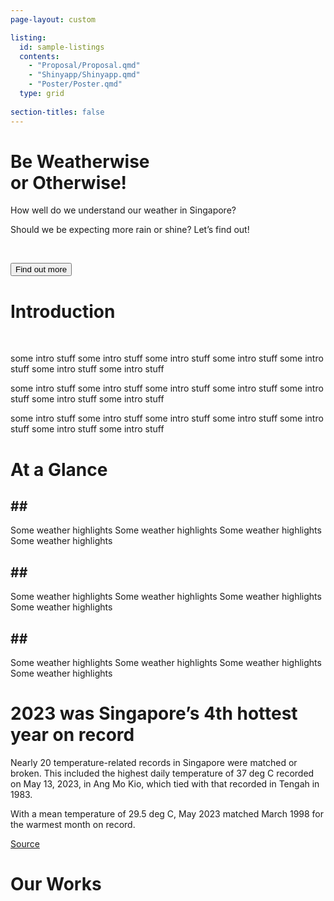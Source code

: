 ```yaml
---
page-layout: custom

listing: 
  id: sample-listings
  contents: 
    - "Proposal/Proposal.qmd"
    - "Shinyapp/Shinyapp.qmd"
    - "Poster/Poster.qmd"
  type: grid
  
section-titles: false
---
```


#  {#top}

#  {#banner .block}

::: block
<h1>Be Weatherwise <br> or Otherwise!</h1>

How well do we understand our weather in Singapore?

Should we be expecting more rain or shine? Let's find out!

<br>

<a href="https://www.nccs.gov.sg/singapores-climate-action/impact-of-climate-change-in-singapore/"><button>Find out more</button></a>
:::

#  {#intro .block}

::: block
<h1>Introduction</h1>

<br>

some intro stuff some intro stuff some intro stuff some intro stuff some intro stuff some intro stuff some intro stuff

some intro stuff some intro stuff some intro stuff some intro stuff some intro stuff some intro stuff some intro stuff

some intro stuff some intro stuff some intro stuff some intro stuff some intro stuff some intro stuff some intro stuff
:::

#  {#figures .block}

::: block
<h1>At a Glance</h1>
:::

::: grid_block
::: {.col-xs-6 .col-md-4}
<h2>\##</h2>

Some weather highlights Some weather highlights Some weather highlights Some weather highlights
:::

::: {.col-xs-6 .col-md-4}
<h2>\##</h2>

Some weather highlights Some weather highlights Some weather highlights Some weather highlights
:::

::: {.col-xs-6 .col-md-4}
<h2>\##</h2>

Some weather highlights Some weather highlights Some weather highlights Some weather highlights
:::
:::

#  {#headline .block}

::: block
<h1>2023 was Singapore's 4th hottest year on record</h1>

Nearly 20 temperature-related records in Singapore were matched or broken. This included the highest daily temperature of 37 deg C recorded on May 13, 2023, in Ang Mo Kio, which tied with that recorded in Tengah in 1983.

With a mean temperature of 29.5 deg C, May 2023 matched March 1998 for the warmest month on record.

[Source](https://www.straitstimes.com/singapore/environment/2023-was-singapore-s-4th-hottest-year-on-record-tying-with-1997-and-2015#:~:text=Nearly%2020%20temperature%2Drelated%20records,the%20warmest%20month%20on%20record.)
:::

#  {#storyboard .block}

::: block
<h1>Our Works</h1>

<br>
:::

::: {#sample-listings}
:::
